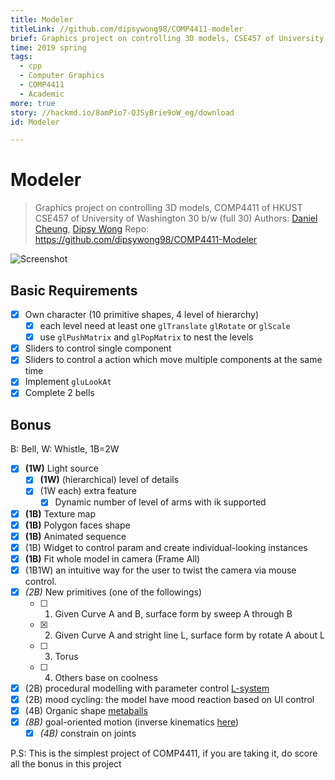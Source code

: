 ```yaml
---
title: Modeler
titleLink: //github.com/dipsywong98/COMP4411-modeler
brief: Graphics project on controlling 3D models, CSE457 of University of Washington
time: 2019 spring
tags:
  - cpp
  - Computer Graphics
  - COMP4411
  - Academic
more: true
story: //hackmd.io/8amPio7-QJSyBrie9oW_eg/download
id: Modeler

---
```



# Modeler
> Graphics project on controlling 3D models, COMP4411 of HKUST
> CSE457 of University of Washington
> 30 b/w (full 30)
> Authors: [Daniel Cheung](//github.com/danvim), [Dipsy Wong](//github.com/dipsywong98)
> Repo: https://github.com/dipsywong98/COMP4411-Modeler
> 

![Screenshot](https://github.com/dipsywong98/COMP4411-modeler/raw/master/screenshot.png)

## Basic Requirements

- [x] Own character (10 primitive shapes, 4 level of hierarchy)
  - [x] each level need at least one `glTranslate` `glRotate` or `glScale`
  - [x] use `glPushMatrix` and `glPopMatrix` to nest the levels
- [x] Sliders to control single component
- [x] Sliders to control a action which move multiple components at the same time
- [x] Implement `gluLookAt`
- [x] Complete 2 bells

## Bonus

B: Bell, W: Whistle, 1B=2W

- [x] **(1W)** Light source
  - [x] **(1W)** (hierarchical) level of details
  - [x] (1W each) extra feature
    - [x] Dynamic number of level of arms with ik supported
- [x] **(1B)** Texture map
- [x] **(1B)** Polygon faces shape
- [x] **(1B)** Animated sequence
- [x] (1B) Widget to control param and create individual-looking instances
- [x] **(1B)** Fit whole model in camera (Frame All)
- [x] (1B1W) an intuitive way for the user to twist the camera via mouse control.
- [x] *(2B)* New primitives (one of the followings)
  - [ ] 1. Given Curve A and B, surface form by sweep A through B
  - [x] 2. Given Curve A and stright line L, surface form by rotate A about L
  - [ ] 3. Torus
  - [ ]  4. Others base on coolness
- [x] (2B) procedural modelling with parameter control [L-system](https://en.wikipedia.org/wiki/L-system)
- [x] (2B) mood cycling: the model have mood reaction based on UI control
- [x] (4B) Organic shape [metaballs](http://en.wikipedia.org/wiki/Metaballs)
- [x] *(8B)* goal-oriented motion (inverse kinematics  [here](https://course.cse.ust.hk/comp4411/Password_Only/projects/modeler/inverse-kinematics.pdf))
  - [x] *(4B)* constrain on joints

P.S: This is the simplest project of COMP4411, if you are taking it, do score all the bonus in this project
    